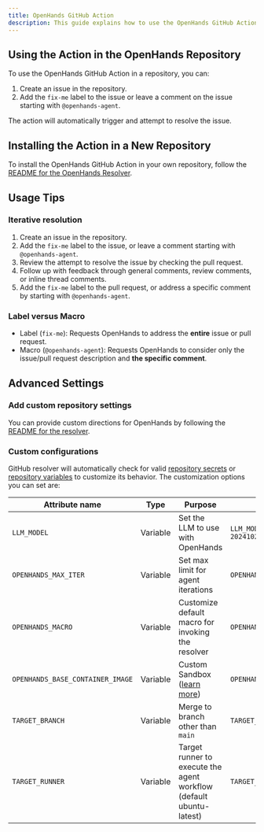```yaml
---
title: OpenHands GitHub Action
description: This guide explains how to use the OpenHands GitHub Action in your own projects.
---
```


## Using the Action in the OpenHands Repository

To use the OpenHands GitHub Action in a repository, you can:

1. Create an issue in the repository.
2. Add the `fix-me` label to the issue or leave a comment on the issue starting with `@openhands-agent`.

The action will automatically trigger and attempt to resolve the issue.

## Installing the Action in a New Repository

To install the OpenHands GitHub Action in your own repository, follow
the [README for the OpenHands Resolver](https://github.com/All-Hands-AI/OpenHands/blob/main/openhands/resolver/README.md).

## Usage Tips

### Iterative resolution

1. Create an issue in the repository.
2. Add the `fix-me` label to the issue, or leave a comment starting with `@openhands-agent`.
3. Review the attempt to resolve the issue by checking the pull request.
4. Follow up with feedback through general comments, review comments, or inline thread comments.
5. Add the `fix-me` label to the pull request, or address a specific comment by starting with `@openhands-agent`.

### Label versus Macro

- Label (`fix-me`): Requests OpenHands to address the **entire** issue or pull request.
- Macro (`@openhands-agent`): Requests OpenHands to consider only the issue/pull request description and **the specific comment**.

## Advanced Settings

### Add custom repository settings

You can provide custom directions for OpenHands by following the [README for the resolver](https://github.com/All-Hands-AI/OpenHands/blob/main/openhands/resolver/README.md#providing-custom-instructions).

### Custom configurations

GitHub resolver will automatically check for valid [repository secrets](https://docs.github.com/en/actions/security-for-github-actions/security-guides/using-secrets-in-github-actions?tool=webui#creating-secrets-for-a-repository) or [repository variables](https://docs.github.com/en/actions/writing-workflows/choosing-what-your-workflow-does/store-information-in-variables#creating-configuration-variables-for-a-repository) to customize its behavior.
The customization options you can set are:

| **Attribute name**               | **Type** | **Purpose**                                                                                         | **Example**                                        |
| -------------------------------- | -------- | --------------------------------------------------------------------------------------------------- | -------------------------------------------------- |
| `LLM_MODEL`                      | Variable | Set the LLM to use with OpenHands                                                                   | `LLM_MODEL="anthropic/claude-3-5-sonnet-20241022"` |
| `OPENHANDS_MAX_ITER`             | Variable | Set max limit for agent iterations                                                                  | `OPENHANDS_MAX_ITER=10`                            |
| `OPENHANDS_MACRO`                | Variable | Customize default macro for invoking the resolver                                                   | `OPENHANDS_MACRO=@resolveit`                       |
| `OPENHANDS_BASE_CONTAINER_IMAGE` | Variable | Custom Sandbox ([learn more](/openhands/usage/advanced/custom-sandbox-guide))                       | `OPENHANDS_BASE_CONTAINER_IMAGE="custom_image"`    |
| `TARGET_BRANCH`                  | Variable | Merge to branch other than `main`                                                                   | `TARGET_BRANCH="dev"`                              |
| `TARGET_RUNNER`                  | Variable | Target runner to execute the agent workflow (default ubuntu-latest)                                 | `TARGET_RUNNER="custom-runner"`                    |
